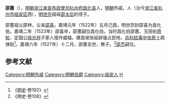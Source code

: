 '''邵蕙'''（{{bd|？||1527年|catIdx=S}}），[[明朝|明朝]][[浙江承宣布政使司|浙江承宣布政使司]][[杭州府|杭州府]][[昌化县|昌化县]]人，[[明朝|明朝]]外戚，人（治今[[浙江省|浙江省]][[杭州市|杭州市]][[临安区|临安区]]西），[[明世宗|明世宗]]祖母[[孝惠皇后_(明朝)|邵太后]]的侄子。

邵蕙祖父邵林，父亲[[邵喜|邵喜]]，嘉靖元年（1522年）五月己酉，明世宗封邵喜为昌化伯。嘉靖二年（1523年）邵喜卒，邵蕙嗣位昌化伯。当时昌化伯邵蕙、玉田伯[[蒋轮|蒋轮]]、定国公[[徐光祚|徐光祚]]子家人擅作威福，建昌侯张延龄强占民地，[[兵科|兵科]][[给事中|给事中]][[张原|张原]]上疏弹劾<ref>《[[明史|明史]]·卷192》</ref>。嘉靖六年（1527年）十二月，邵蕙去世，無子。<ref>《明史·卷108》</ref>[[邵杰|邵杰]]嗣位。
==参考文献==
{{reflist}}
{{DEFAULTSORT:S}}
[[Category:明朝外戚|Category:明朝外戚]]
[[Category:明朝伯爵|Category:明朝伯爵]]
[[Category:临安人|Category:临安人]]
[[Category:邵姓|H]]